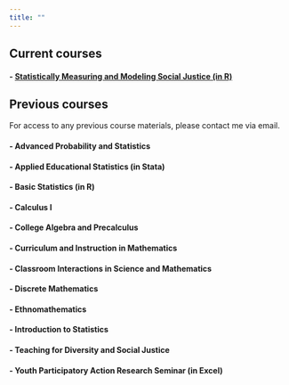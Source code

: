 ```yaml
---
title: ""
---
```


## Current courses

#### - [Statistically Measuring and Modeling Social Justice (in R)](https://data-202.github.io/fa23/) 


## Previous courses
For access to any previous course materials, please contact me via email.

#### - Advanced Probability and Statistics

#### - Applied Educational Statistics (in Stata)

#### - Basic Statistics (in R)

#### - Calculus I

#### - College Algebra and Precalculus

#### - Curriculum and Instruction in Mathematics

#### - Classroom Interactions in Science and Mathematics

#### - Discrete Mathematics

#### - Ethnomathematics

#### - Introduction to Statistics

#### - Teaching for Diversity and Social Justice

#### - Youth Participatory Action Research Seminar (in Excel)








